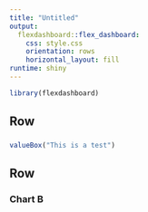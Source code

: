 ```yaml
---
title: "Untitled"
output: 
  flexdashboard::flex_dashboard:
    css: style.css
    orientation: rows
    horizontal_layout: fill
runtime: shiny
---
```


```r
library(flexdashboard)
```

Row
-----------------------------------------------------------------------

###

```r
valueBox("This is a test")
```

Row 
-----------------------------------------------------------------------

### Chart B
